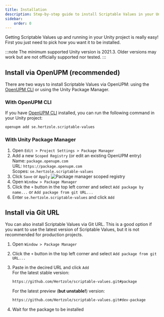```yaml
---
title: Installation
description: Step-by-step guide to install Scriptable Values in your Unity project.
sidebar:
    order: 0
---
```



Getting Scriptable Values up and running in your Unity project is really easy! First you just need to pick how you want it to be installed.

:::note
The minimum supported Unity version is 2021.3. Older versions may work but are not officially supported nor tested.
:::

## Install via OpenUPM (recommended)

There are two ways to install Scriptable Values via OpenUPM: using the [OpenUPM CLI](https://openupm.com/docs/getting-started-cli.html) or using the Unity Package Manager.

### With OpenUPM CLI

If you have [OpenUPM CLI](https://openupm.com/docs/getting-started-cli.html) installed, you can run the following command in your Unity project:

```bash title="OpenUPM CLI"
openupm add se.hertzole.scriptable-values
```

### With Unity Package Manager

<Steps>

1. Open `Edit > Project Settings > Package Manager`
2. Add a new `Scoped Registry` (or edit an existing OpenUPM entry)  
    Name: `package.openupm.com`  
    URL: `https://package.openupm.com`  
    Scopes: `se.hertzole.scriptable-values`
3. Click `Save` or `Apply`
![Package manager scoped registry](../../../assets/scoped-registry.png)
4. Open `Window > Package Manager`
5. Click the `+` button in the top left corner and select `Add package by name...` or `Add package from git URL...`
6. Enter `se.hertzole.scriptable-values` and click `Add`

</Steps>

## Install via Git URL

You can also install Scriptable Values via Git URL. This is a good option if you want to use the latest version of Scriptable Values, but it is not recommended for production projects.

<Steps>

1. Open `Window > Package Manager`
2. Click the `+` button in the top left corner and select `Add package from git URL...`
3. Paste in the decired URL and click `Add`  
    For the latest stable version:

    ```txt
    https://github.com/Hertzole/scriptable-values.git#package
    ```

    For the latest preview (**but unstable!**) version:

    ```txt
    https://github.com/Hertzole/scriptable-values.git#dev-package
    ```

4. Wait for the package to be installed

</Steps>